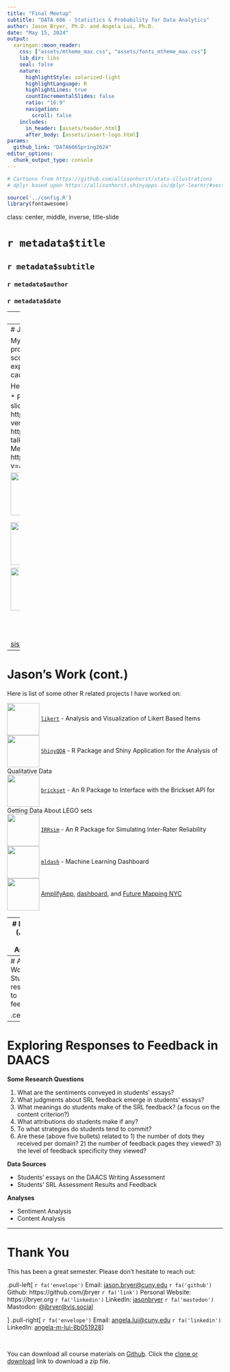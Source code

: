 ```yaml
---
title: "Final Meetup"
subtitle: "DATA 606 - Statistics & Probability for Data Analytics"
author: Jason Bryer, Ph.D. and Angela Lui, Ph.D.
date: "May 15, 2024"
output:
  xaringan::moon_reader:
    css: ["assets/mtheme_max.css", "assets/fonts_mtheme_max.css"]
    lib_dir: libs
    seal: false
    nature:
      highlightStyle: solarized-light
      highlightLanguage: R
      highlightLines: true
      countIncrementalSlides: false
      ratio: "16:9"
      navigation:
        scroll: false
    includes:
      in_header: [assets/header.html]
      after_body: [assets/insert-logo.html]
params:
  github_link: "DATA606Spring2024"
editor_options: 
  chunk_output_type: console
---
```


```r
# Cartoons from https://github.com/allisonhorst/stats-illustrations
# dplyr based upon https://allisonhorst.shinyapps.io/dplyr-learnr/#section-welcome

source('../config.R')
library(fontawesome)
```


class: center, middle, inverse, title-slide

# `r metadata$title`
## `r metadata$subtitle`
### `r metadata$author`
### `r metadata$date`

---
# Final Exam

* Is now available on Blackboard.

* Due by end of day May 19th

* You may use your book and course materials.

* We expect you to complete the exam on your own (i.e. do not discuss with classmates, colleagues, significant others, etc.)

* There are two parts:
	1. Part one multiple choice questions and short answer questions.
	2. Part two has a small data set to analyze with R, then answer some interpretation questions.

* Put your answers in the Rmarkdown file and submit the PDF file. **Please do not post your answers online!**

---
# Jason's Work `r hexes('psa')`

My statistical research interest is in propensity score methods. Propensity score analysis (PSA) is a quasi-experimental design used to estimate causality from observational studies.

Here are some resources for PSA:

* PSA [Github repository](https://github.com/jbryer/psa) includes slides slides and Shiny application: https://github.com/jbryer/psa
* Early version of an [Intro to PSA](https://psa.bryer.org) book: https://psa.bryer.org
* Recording of a talk given this semester for the NYC Meetup group here: https://www.youtube.com/watch?v=JLV4mtFhRMM


.pull-left[
<img src='images/hex/psa.png' height='100' align='left' style='padding-right:20px'> `multilevelPSA`<br/> [Multilevel PSA]((http://jason.bryer.org/multilevelPSA)
<br/><br/>
<img src='images/hex/TriMatch.png' height='100' align='left' style='padding-right:20px'> `TriMatch`<br/> [Matching with non-binary treatments](http://jason.bryer.org/TriMatch)

]
.pull-right[
<img src='images/hex/PSAboot.png' height='100' align='left' style='padding-right:20px'> `PSAboot`<br/> [Bootstrapping PSA](http://jason.bryer.org/PSAboot)
<br/><br/>
<img src='images/hex/PSAgraphics.png' height='100' align='left' style='padding-right:20px'> `PSAgraphics`<br/> [Graphical analysis of PSA](http://jason.bryer.org/PSAgraphics)
]


---
# Jason's Work (cont.)

Here is list of some other R related projects I have worked on:

<img src='images/hex/likert.png' height='75' align='center'> [`likert`](https://github.com/jbryer/likert) - Analysis and Visualization of Likert Based Items  
<img src='images/hex/ShinyQDA.png' height='75' align='center'> [`ShinyQDA`](https://github.com/jbryer/ShinyQDA) - R Package and Shiny Application for the Analysis of Qualitative Data  
<img src='images/hex/brickset.png' height='75' align='center'> [`brickset`](https://github.com/jbryer/brickset) - An R Package to Interface with the Brickset API for Getting Data About LEGO sets  
<img src='images/hex/IRRsim.png' height='75' align='center'> [`IRRsim`](https://github.com/jbryer/IRRsim) - An R Package for Simulating Inter-Rater Reliability  
<img src='images/hex/mldash.png' height='75' align='center'> [`mldash`](https://github.com/jbryer/mldash) - Machine Learning Dashboard  
<img src='images/hex/FutureMapping.png' height='75' align='center'> [AmplifyApp](https://amplifyapp.org/en), [dashboard](https://amplifyapp.org/en), and [Future Mapping NYC](https://futuremapping.org)

---
# DAACS (Jason and Angela)

[The Diagnostic Assessment and Achievement of College Skills](https://daacs.net) (DAACS) is a suite of technological and social supports to optimize student learning. DAACS  provides personalized feedback about students’ strengths and weaknesses in  terms of key academic and self-regulated learning skills, linking them to the resources to help them be successful students.

Applications of Data Science:

* We use natural language processing and predictive models to machine score the essays.
* We use DAACS data to estimate "risk scores" for students failing so we can target them with resources to help them be successful.

Received a five-year $3.8 million grant in 2021 from the Institute of Education Sciences to test the efficacy at three institutions.


---
# Angela's Work: Students’ responses to feedback

.center[
```r
knitr::include_graphics('images/Lui_dissertation.jpg')
```
]

---
# Exploring Responses to Feedback in DAACS

**Some Research Questions**

1. What are the sentiments conveyed in students’ essays?
2. What judgments about SRL feedback emerge in students’ essays?
3. What meanings do students make of the SRL feedback? (a focus on the content criterion?)
4. What attributions do students make if any?
5. To what strategies do students tend to commit? 
6. Are these (above five bullets) related to 1) the number of dots they received per domain? 2) the number of feedback pages they viewed? 3) the level of feedback specificity they viewed?

**Data Sources**

* Students’ essays on the DAACS Writing Assessment
* Students’ SRL Assessment Results and Feedback

**Analyses**

* Sentiment Analysis
* Content Analysis


---
# Thank You

This has been a great semester. Please don't hesitate to reach out:

.pull-left[
`r fa('envelope')` Email: [jason.bryer@cuny.edu](mailto:jason.bryer@cuny.edu)
`r fa('github')` Github: https://github.com/jbryer
`r fa('link')` Personal Website: https://bryer.org
`r fa('linkedin')` LinkedIn: [jasonbryer](https://www.linkedin.com/in/jasonbryer/)
`r fa('mastodon')` Mastodon: [@jbryer@vis.social](https://vis.social/@jbryer)

]
.pull-right[
`r fa('envelope')` Email: [angela.lui@cuny.edu](mailto:angela.lui@cuny.edu)
`r fa('linkedin')` LinkedIn: [angela-m-lui-8b051928](https://www.linkedin.com/in/angela-m-lui-8b051928/)]

<br/>

You can download all course materials on [Github](https://github.com/jbryer/`r github_link`). Click the [clone or download](https://github.com/jbryer/`r github_link`/archive/master.zip) link to download a zip file.

